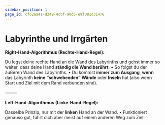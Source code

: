 ```yaml
---
sidebar_position: 1
page_id: cf62aa41-d349-4cbf-90d5-e9f081d31476
---
```


# Labyrinthe und Irrgärten

**Right-Hand-Algorithmus (Rechte-Hand-Regel):**

Du legst deine rechte Hand an die Wand des Labyrinths und gehst immer so weiter, dass deine Hand **ständig die Wand berührt**.
• So folgst du der äußeren Wand des Labyrinths.
• Du kommst **immer zum Ausgang**, **wenn** das Labyrinth **keine “schwebenden” Wände** oder **Inseln** hat (also wenn Start und Ziel mit dem Rand verbunden sind).

⸻

**Left-Hand-Algorithmus (Linke-Hand-Regel):**

Dasselbe Prinzip, nur mit der **linken** Hand an der Wand.
• Funktioniert genauso gut, führt dich aber meist auf einem anderen Weg zum Ziel.